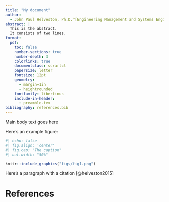 ```yaml
---
title: "My document"
author:
  - John Paul Helveston, Ph.D.^[Engineering Management and Systems Engineering, George Washington University, Washington, D.C. USA]
abstract: |
  This is the abstract.
  It consists of two lines.
format:
  pdf:
    toc: false
    number-sections: true
    number-depth: 3
    colorlinks: true
    documentclass: scrartcl
    papersize: letter
    fontsize: 12pt
    geometry:
      - margin=1in
      - heightrounded
    fontfamily: libertinus
    include-in-header:
      - preamble.tex
bibliography: references.bib
---
```


Main body text goes here

Here's an example figure:

```r
#| echo: false
#| fig.align: 'center'
#| fig.cap: "The caption"
#| out.width: "50%"

knitr::include_graphics("figs/fig1.png")
```

Here's a paragraph with a citation [@helveston2015]

\singlespacing

# References {.unnumbered}
